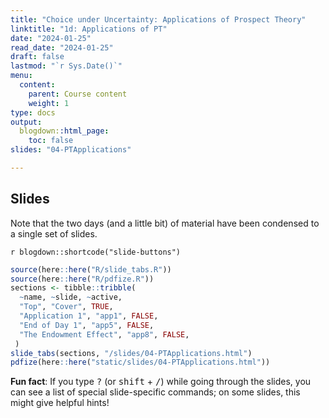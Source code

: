 ```yaml
---
title: "Choice under Uncertainty: Applications of Prospect Theory"
linktitle: "1d: Applications of PT"
date: "2024-01-25"
read_date: "2024-01-25"
draft: false
lastmod: "`r Sys.Date()`"
menu:
  content:
    parent: Course content
    weight: 1
type: docs
output:
  blogdown::html_page:
    toc: false
slides: "04-PTApplications"

---
```


## Slides

Note that the two days (and a little bit) of material have been condensed to a single set of slides.

`r blogdown::shortcode("slide-buttons")`

```r
source(here::here("R/slide_tabs.R"))
source(here::here("R/pdfize.R"))
sections <- tibble::tribble(
  ~name, ~slide, ~active,
  "Top", "Cover", TRUE,
  "Application 1", "app1", FALSE,
  "End of Day 1", "app5", FALSE,
  "The Endowment Effect", "app8", FALSE,
 )
slide_tabs(sections, "/slides/04-PTApplications.html")
pdfize(here::here("static/slides/04-PTApplications.html"))
```


:::fyi
**Fun fact**: If you type <kbd>?</kbd> (or <kbd>shift</kbd> + <kbd>/</kbd>) while going through the slides, you can see a list of special slide-specific commands; on some slides, this might give helpful hints!
:::
